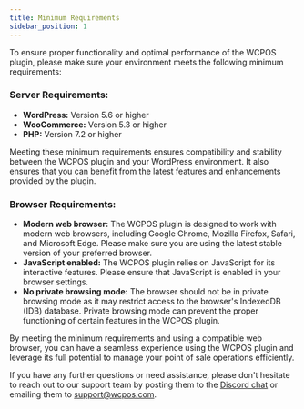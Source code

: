 ```yaml
---
title: Minimum Requirements
sidebar_position: 1
---
```


To ensure proper functionality and optimal performance of the WCPOS plugin, please make sure your environment meets the following minimum requirements:

### Server Requirements:

- **WordPress:** Version 5.6 or higher
- **WooCommerce:** Version 5.3 or higher
- **PHP:** Version 7.2 or higher

Meeting these minimum requirements ensures compatibility and stability between the WCPOS plugin and your WordPress environment. It also ensures that you can benefit from the latest features and enhancements provided by the plugin.

### Browser Requirements:

- **Modern web browser:** The WCPOS plugin is designed to work with modern web browsers, including Google Chrome, Mozilla Firefox, Safari, and Microsoft Edge. Please make sure you are using the latest stable version of your preferred browser.
- **JavaScript enabled:** The WCPOS plugin relies on JavaScript for its interactive features. Please ensure that JavaScript is enabled in your browser settings.
- **No private browsing mode:** The browser should not be in private browsing mode as it may restrict access to the browser's IndexedDB (IDB) database. Private browsing mode can prevent the proper functioning of certain features in the WCPOS plugin.

By meeting the minimum requirements and using a compatible web browser, you can have a seamless experience using the WCPOS plugin and leverage its full potential to manage your point of sale operations efficiently.

If you have any further questions or need assistance, please don't hesitate to reach out to our support team by posting them to the [Discord chat](https://wcpos.com/discord) or emailing them to support@wcpos.com.
